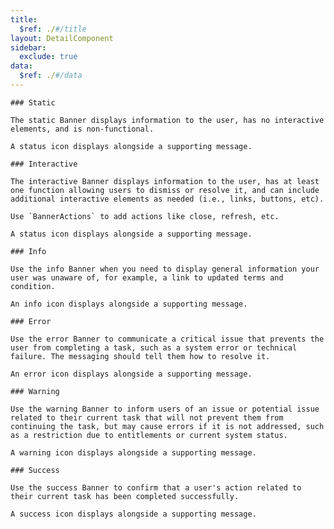 ```yaml
---
title:
  $ref: ./#/title
layout: DetailComponent
sidebar:
  exclude: true
data:
  $ref: ./#/data
---
```


<LivePreviewControls>
  <LivePreview componentName="banner" exampleName="Static" >

    ### Static

    The static Banner displays information to the user, has no interactive elements, and is non-functional.

    A status icon displays alongside a supporting message.

  </LivePreview>

  <LivePreview componentName="banner" exampleName="Interactive" >

    ### Interactive

    The interactive Banner displays information to the user, has at least one function allowing users to dismiss or resolve it, and can include additional interactive elements as needed (i.e., links, buttons, etc).

    Use `BannerActions` to add actions like close, refresh, etc.

    A status icon displays alongside a supporting message.

  </LivePreview>

  <LivePreview componentName="banner" exampleName="Info" >

    ### Info

    Use the info Banner when you need to display general information your user was unaware of, for example, a link to updated terms and condition.

    An info icon displays alongside a supporting message.

  </LivePreview>

  <LivePreview componentName="banner" exampleName="Error" >

    ### Error

    Use the error Banner to communicate a critical issue that prevents the user from completing a task, such as a system error or technical failure. The messaging should tell them how to resolve it.

    An error icon displays alongside a supporting message.

  </LivePreview>

  <LivePreview componentName="banner" exampleName="Warning" >

    ### Warning

    Use the warning Banner to inform users of an issue or potential issue related to their current task that will not prevent them from continuing the task, but may cause errors if it is not addressed, such as a restriction due to entitlements or current system status.

    A warning icon displays alongside a supporting message.

  </LivePreview>

  <LivePreview componentName="banner" exampleName="Success" >

    ### Success

    Use the success Banner to confirm that a user's action related to their current task has been completed successfully.

    A success icon displays alongside a supporting message.

  </LivePreview>

</LivePreviewControls>
